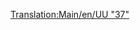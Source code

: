 [[Translation:Main/en/UU "37"]]{{en/-}}{{Template:Treinen/Nl
|Naam=UU "37"
|Afbeelding=[[File:en/Uu37.png]]
|Kosten=£19,921 ($39.842)
|Snelheid=144 km/h (90 mph)
|Gewicht=101 t
|Kracht= 1,750 hp (1.305 kW)
|Onderhoudskosten=£1,828 ($3.656)
|Ontworpen=1959
|Levensduur=20
|Capaciteit=n.v.t.
|Omschrijving=
|Real-life=Dit is de herbenoemde versie van de [http://en.wikipedia.org/wiki/British_Rail_Class_37 British Rail Class 37 (EN)].
}}